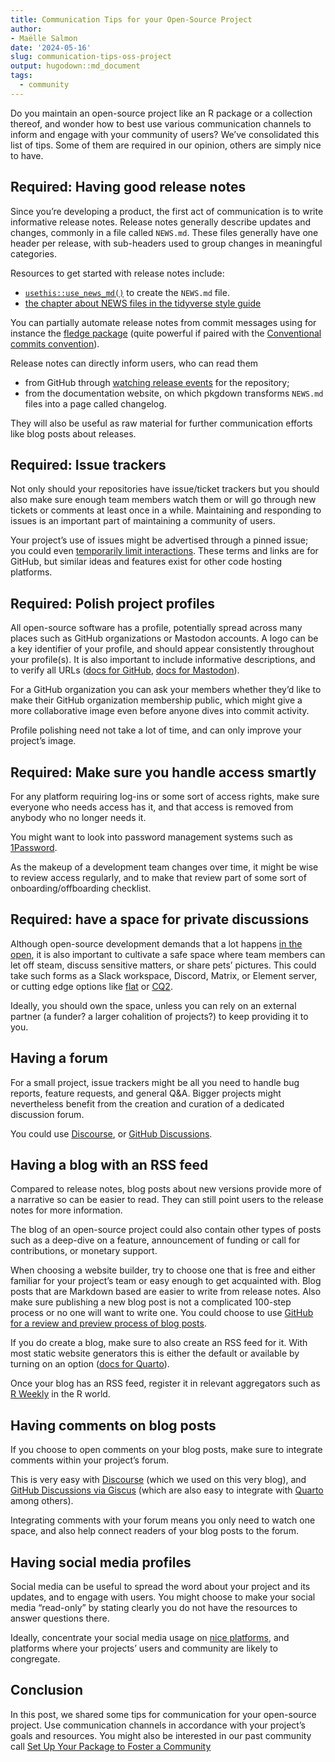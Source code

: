 ```yaml
---
title: Communication Tips for your Open-Source Project
author: 
- Maëlle Salmon
date: '2024-05-16'
slug: communication-tips-oss-project
output: hugodown::md_document
tags:
  - community
---
```


Do you maintain an open-source project like an R package or a collection thereof, and wonder how to best use various communication channels to inform and engage with your community of users?
We've consolidated this list of tips.
Some of them are required in our opinion, others are simply nice to have.

## Required: Having good release notes

Since you're developing a product, the first act of communication is to write informative release notes.
Release notes generally describe updates and changes, commonly in a file called `NEWS.md`. These files generally have one header per release, with sub-headers used to group changes in meaningful categories.

Resources to get started with release notes include:

- [`usethis::use_news_md()`](https://usethis.r-lib.org/reference/use_news_md.html) to create the `NEWS.md` file.
- [the chapter about NEWS files in the tidyverse style guide](https://style.tidyverse.org/news.html)

You can partially automate release notes from commit messages using for instance the [fledge package](https://fledge.cynkra.com/dev/) (quite powerful if paired with the [Conventional commits convention](https://www.conventionalcommits.org/en/v1.0.0/)).

Release notes can directly inform users, who can read them

- from GitHub through [watching release events](https://docs.github.com/en/account-and-profile/managing-subscriptions-and-notifications-on-github/setting-up-notifications/configuring-notifications#configuring-your-watch-settings-for-an-individual-repository) for the repository;
- from the documentation website, on which pkgdown transforms `NEWS.md` files into a page called changelog.

They will also be useful as raw material for further communication efforts like blog posts about releases.

## Required: Issue trackers

Not only should your repositories have issue/ticket trackers but you should also make sure enough team members watch them or will go through new tickets or comments at least once in a while.
Maintaining and responding to issues is an important part of maintaining a community of users.

Your project's use of issues might be advertised through a pinned issue; you could even [temporarily limit interactions](https://docs.github.com/en/communities/moderating-comments-and-conversations/limiting-interactions-in-your-repository).
These terms and links are for GitHub, but similar ideas and features exist for other code hosting platforms.

## Required: Polish project profiles

All open-source software has a profile, potentially spread across many places such as GitHub organizations or Mastodon accounts. A logo can be a key identifier of your profile, and should appear consistently throughout your profile(s). It is also important to include informative descriptions, and to verify all URLs ([docs for GitHub](https://docs.github.com/en/organizations/managing-organization-settings/verifying-or-approving-a-domain-for-your-organization), [docs for Mastodon](https://joinmastodon.org/verification)).

For a GitHub organization you can ask your members whether they'd like to make their GitHub organization membership public, which might give a more collaborative image even before anyone dives into commit activity.

Profile polishing need not take a lot of time, and can only improve your project's image.

## Required: Make sure you handle access smartly


For any platform requiring log-ins or some sort of access rights, make sure everyone who needs access has it, and that access is removed from anybody who no longer needs it.

You might want to look into password management systems such as [1Password](https://1password.com/).

As the makeup of a development team changes over time, it might be wise to review access regularly, and to make that review part of some sort of onboarding/offboarding checklist.

## Required: have a space for private discussions

Although open-source development demands that a lot happens [in the open](https://producingoss.com/en/producingoss.html#avoid-private-discussions), it is also important to cultivate a safe space where team members can let off steam, discuss sensitive matters, or share pets' pictures.
This could take such forms as a Slack workspace, Discord, Matrix, or Element server, or cutting edge options like [flat](https://try.flat.app) or [CQ2](https://cq2.co/).

Ideally, you should own the space, unless you can rely on an external partner (a funder? a larger cohalition of projects?) to keep providing it to you.

## Having a forum 

For a small project, issue trackers might be all you need to handle bug reports, feature requests, and general Q&A.
Bigger projects might nevertheless benefit from the creation and curation of a dedicated discussion forum.

You could use [Discourse](https://www.discourse.org/), or [GitHub Discussions](https://docs.github.com/fr/discussions).

## Having a blog with an RSS feed

Compared to release notes, blog posts about new versions provide more of a narrative so can be easier to read.
They can still point users to the release notes for more information.

The blog of an open-source project could also contain other types of posts such as a deep-dive on a feature, announcement of funding or call for contributions, or monetary support.

When choosing a website builder, try to choose one that is free and either familiar for your project's team or easy enough to get acquainted with. 
Blog posts that are Markdown based are easier to write from release notes. 
Also make sure publishing a new blog post is not a complicated 100-step process or no one will want to write one.
You could choose to use [GitHub for a review and preview process of blog posts](https://blogguide.ropensci.org/).

If you do create a blog, make sure to also create an RSS feed for it.
With most static website generators this is either the default or available by turning on an option ([docs for Quarto](https://quarto.org/docs/websites/website-blog.html#rss-feed)).

Once your blog has an RSS feed, register it in relevant aggregators such as [R Weekly](https://github.com/rweekly/rweekly.org?tab=readme-ov-file#regular-r-posts-submit-your-rss-feed) in the R world.

## Having comments on blog posts

If you choose to open comments on your blog posts, make sure to integrate comments within your project's forum.

This is very easy with [Discourse](https://meta.discourse.org/t/embed-discourse-comments-on-another-website-via-javascript/31963) (which we used on this very blog), and [GitHub Discussions via Giscus](https://giscus.app/fr) (which are also easy to integrate with [Quarto](https://quarto.org/docs/output-formats/html-basics.html#commenting) among others).

Integrating comments with your forum means you only need to watch one space, and also help connect readers of your blog posts to the forum.

## Having social media profiles

Social media can be useful to spread the word about your project and its updates, and to engage with users.
You might choose to make your social media "read-only" by stating clearly you do not have the resources to answer questions there.

Ideally, concentrate your social media usage on [nice platforms](/blog/2022/11/16/mastodon-en/), and platforms where your projects' users and community are likely to congregate.

## Conclusion

In this post, we shared some tips for communication for your open-source project.
Use communication channels in accordance with your project's goals and resources.
You might also be interested in our past community call [Set Up Your Package to Foster a Community](/blog/2021/04/28/commcall-pkg-community/)
